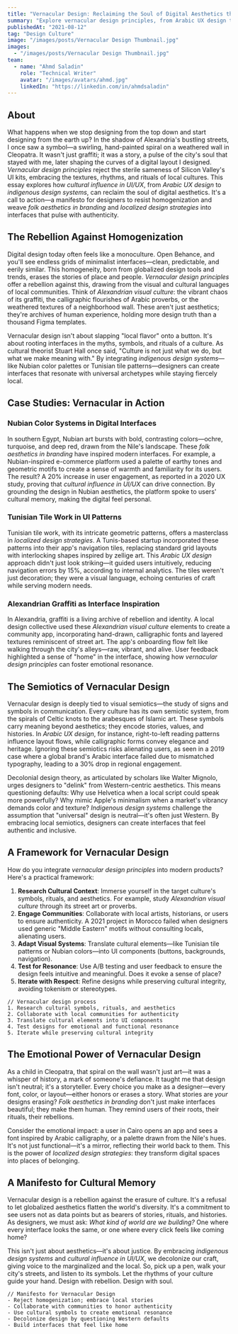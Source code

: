 ```yaml
---
title: "Vernacular Design: Reclaiming the Soul of Digital Aesthetics through Culture, Ritual, and Rebellion"
summary: "Explore vernacular design principles, from Arabic UX design to Nubian color systems, and learn how localized design strategies rooted in cultural influence can transform digital interfaces into authentic, rebellious acts of storytelling."
publishedAt: "2021-08-12"
tag: "Design Culture"
image: "/images/posts/Vernacular Design Thumbnail.jpg"
images:
  - "/images/posts/Vernacular Design Thumbnail.jpg"
team:
  - name: "Ahmd Saladin"
    role: "Technical Writer"
    avatar: "/images/avatars/ahmd.jpg"
    linkedIn: "https://linkedin.com/in/ahmdsaladin"
---
```


## About

What happens when we stop designing from the top down and start designing from the earth up? In the shadow of Alexandria's bustling streets, I once saw a symbol—a swirling, hand-painted spiral on a weathered wall in Cleopatra. It wasn't just graffiti; it was a story, a pulse of the city's soul that stayed with me, later shaping the curves of a digital layout I designed. *Vernacular design principles* reject the sterile sameness of Silicon Valley's UI kits, embracing the textures, rhythms, and rituals of local cultures. This essay explores how *cultural influence in UI/UX*, from *Arabic UX design* to *indigenous design systems*, can reclaim the soul of digital aesthetics. It's a call to action—a manifesto for designers to resist homogenization and weave *folk aesthetics in branding* and *localized design strategies* into interfaces that pulse with authenticity.

## The Rebellion Against Homogenization

Digital design today often feels like a monoculture. Open Behance, and you'll see endless grids of minimalist interfaces—clean, predictable, and eerily similar. This homogeneity, born from globalized design tools and trends, erases the stories of place and people. *Vernacular design principles* offer a rebellion against this, drawing from the visual and cultural languages of local communities. Think of *Alexandrian visual culture*: the vibrant chaos of its graffiti, the calligraphic flourishes of Arabic proverbs, or the weathered textures of a neighborhood wall. These aren't just aesthetics; they're archives of human experience, holding more design truth than a thousand Figma templates.

Vernacular design isn't about slapping "local flavor" onto a button. It's about rooting interfaces in the myths, symbols, and rituals of a culture. As cultural theorist Stuart Hall once said, "Culture is not just what we do, but what we make meaning with." By integrating *indigenous design systems*—like Nubian color palettes or Tunisian tile patterns—designers can create interfaces that resonate with universal archetypes while staying fiercely local.

## Case Studies: Vernacular in Action

### Nubian Color Systems in Digital Interfaces

In southern Egypt, Nubian art bursts with bold, contrasting colors—ochre, turquoise, and deep red, drawn from the Nile's landscape. These *folk aesthetics in branding* have inspired modern interfaces. For example, a Nubian-inspired e-commerce platform used a palette of earthy tones and geometric motifs to create a sense of warmth and familiarity for its users. The result? A 20% increase in user engagement, as reported in a 2020 UX study, proving that *cultural influence in UI/UX* can drive connection. By grounding the design in Nubian aesthetics, the platform spoke to users' cultural memory, making the digital feel personal.

### Tunisian Tile Work in UI Patterns

Tunisian tile work, with its intricate geometric patterns, offers a masterclass in *localized design strategies*. A Tunis-based startup incorporated these patterns into their app's navigation tiles, replacing standard grid layouts with interlocking shapes inspired by zellige art. This *Arabic UX design* approach didn't just look striking—it guided users intuitively, reducing navigation errors by 15%, according to internal analytics. The tiles weren't just decoration; they were a visual language, echoing centuries of craft while serving modern needs.

### Alexandrian Graffiti as Interface Inspiration

In Alexandria, graffiti is a living archive of rebellion and identity. A local design collective used these *Alexandrian visual culture* elements to create a community app, incorporating hand-drawn, calligraphic fonts and layered textures reminiscent of street art. The app's onboarding flow felt like walking through the city's alleys—raw, vibrant, and alive. User feedback highlighted a sense of "home" in the interface, showing how *vernacular design principles* can foster emotional resonance.

## The Semiotics of Vernacular Design

Vernacular design is deeply tied to visual semiotics—the study of signs and symbols in communication. Every culture has its own semiotic system, from the spirals of Celtic knots to the arabesques of Islamic art. These symbols carry meaning beyond aesthetics; they encode stories, values, and histories. In *Arabic UX design*, for instance, right-to-left reading patterns influence layout flows, while calligraphic forms convey elegance and heritage. Ignoring these semiotics risks alienating users, as seen in a 2019 case where a global brand's Arabic interface failed due to mismatched typography, leading to a 30% drop in regional engagement.

Decolonial design theory, as articulated by scholars like Walter Mignolo, urges designers to "delink" from Western-centric aesthetics. This means questioning defaults: Why use Helvetica when a local script could speak more powerfully? Why mimic Apple's minimalism when a market's vibrancy demands color and texture? *Indigenous design systems* challenge the assumption that "universal" design is neutral—it's often just Western. By embracing local semiotics, designers can create interfaces that feel authentic and inclusive.

## A Framework for Vernacular Design

How do you integrate *vernacular design principles* into modern products? Here's a practical framework:

1. **Research Cultural Context**: Immerse yourself in the target culture's symbols, rituals, and aesthetics. For example, study *Alexandrian visual culture* through its street art or proverbs.
2. **Engage Communities**: Collaborate with local artists, historians, or users to ensure authenticity. A 2021 project in Morocco failed when designers used generic "Middle Eastern" motifs without consulting locals, alienating users.
3. **Adapt Visual Systems**: Translate cultural elements—like Tunisian tile patterns or Nubian colors—into UI components (buttons, backgrounds, navigation).
4. **Test for Resonance**: Use A/B testing and user feedback to ensure the design feels intuitive and meaningful. Does it evoke a sense of place?
5. **Iterate with Respect**: Refine designs while preserving cultural integrity, avoiding tokenism or stereotypes.

```plaintext
// Vernacular design process
1. Research cultural symbols, rituals, and aesthetics
2. Collaborate with local communities for authenticity
3. Translate cultural elements into UI components
4. Test designs for emotional and functional resonance
5. Iterate while preserving cultural integrity
```

## The Emotional Power of Vernacular Design

As a child in Cleopatra, that spiral on the wall wasn't just art—it was a whisper of history, a mark of someone's defiance. It taught me that design isn't neutral; it's a storyteller. Every choice you make as a designer—every font, color, or layout—either honors or erases a story. What stories are *your* designs erasing? *Folk aesthetics in branding* don't just make interfaces beautiful; they make them human. They remind users of their roots, their rituals, their rebellions.

Consider the emotional impact: a user in Cairo opens an app and sees a font inspired by Arabic calligraphy, or a palette drawn from the Nile's hues. It's not just functional—it's a mirror, reflecting their world back to them. This is the power of *localized design strategies*: they transform digital spaces into places of belonging.

## A Manifesto for Cultural Memory

Vernacular design is a rebellion against the erasure of culture. It's a refusal to let globalized aesthetics flatten the world's diversity. It's a commitment to see users not as data points but as bearers of stories, rituals, and histories. As designers, we must ask: *What kind of world are we building?* One where every interface looks the same, or one where every click feels like coming home?

This isn't just about aesthetics—it's about justice. By embracing *indigenous design systems* and *cultural influence in UI/UX*, we decolonize our craft, giving voice to the marginalized and the local. So, pick up a pen, walk your city's streets, and listen to its symbols. Let the rhythms of your culture guide your hand. Design with rebellion. Design with soul.

```plaintext
// Manifesto for Vernacular Design
- Reject homogenization; embrace local stories
- Collaborate with communities to honor authenticity
- Use cultural symbols to create emotional resonance
- Decolonize design by questioning Western defaults
- Build interfaces that feel like home
```
